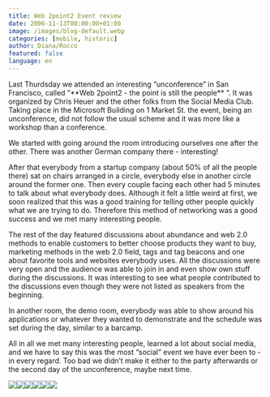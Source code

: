 ```yaml
---
title: Web 2point2 Event review
date: 2006-11-13T00:00:00+01:00
image: /images/blog-default.webp
categories: [mobile, historic]
author: Diana/Rocco
featured: false
language: en
---
```


<div class="entry-content">
Last Thurdsday we attended an interesting “unconference” in San Francisco, called ”**Web 2point2 - the point is still the people** ”. It was organized by Chris Heuer and the other folks from the Social Media Club. Taking place in the Microsoft Building on 1 Market St. the event, being an unconference, did not follow the usual scheme and it was more like a workshop than a conference.



We started with going around the room introducing ourselves one after the other. There was another German company there - interesting!

After that everybody from a startup company (about 50% of all the people there) sat on chairs arranged in a circle, everybody else in another circle around the former one. Then every couple facing each other had 5 minutes to talk about what everybody does. Although it felt a little weird at first, we soon realized that this was a good training for telling other people quickly what we are trying to do. Therefore this method of networking was a good success and we met many interesting people.

The rest of the day featured discussions about abundance and web 2.0 methods to enable customers to better choose products they want to buy, marketing methods in the web 2.0 field, tags and tag beacons and one about favorite tools and websites everybody uses. All the discussions were very open and the audience was able to join in and even show own stuff during the discussions. It was interesting to see what people contributed to the discussions even though they were not listed as speakers from the beginning.

In another room, the demo room, everybody was able to show around his applications or whatever they wanted to demonstrate and the schedule was set during the day, similar to a barcamp.



All in all we met many interesting people, learned a lot about social media, and we have to say this was the most “social” event we have ever been to - in every regard. Too bad we didn’t make it either to the party afterwards or the second day of the unconference, maybe next time.

<img border="0" src="http://static.flickr.com/109/296399149_02cc0e6b59_m.jpg" /><img border="0" src="http://static.flickr.com/119/296398476_6e4a3c4c5d_m.jpg" /><img border="0" src="http://static.flickr.com/116/296398860_6cde29dfcd_m.jpg" /><img border="0" src="http://static.flickr.com/122/296397789_0bd0a3962f_m.jpg" /><img border="0" src="http://static.flickr.com/109/296397990_a5c771a810_m.jpg" /><img border="0" src="http://static.flickr.com/104/296397670_f54d178021_m.jpg" />
</div>

